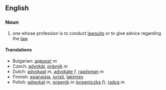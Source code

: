 ==English==

===Noun===
# one whose profession is to conduct [[lawsuits]] or to give advice regarding the [[law]].

====Translations====

*Bulgarian: [[адвокат]] ''m''
*Czech: [[advokát]], [[právník]]  ''m''
*Dutch: [[advokaat]] ''m'', [[advokate]] ''f'', [[raadsman]] ''m''
*Finnish: [[asianajaja]], [[juristi]], [[lakimies]]
*Polish: [[adwokat]] ''m'', [[prawnik]] ''m'' ([[prawniczka]] ''f''), [[radca]] ''m''